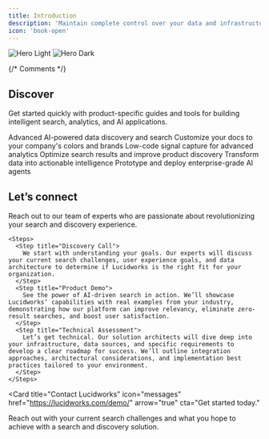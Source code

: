 ```yaml
---
title: Introduction
description: 'Maintain complete control over your data and infrastructure while tailoring your search platform to exact specifications. Our self-hosted solutions provide enhanced security for compliance requirements, flexible integrations with existing systems, and maximum deployment flexibility.'
icon: 'book-open'
---
```



<img
  className="block dark:hidden"
  src="/images/animated-intro.gif"
  alt="Hero Light"
/>
<img
  className="hidden dark:block"
  src="/images/animated-intro.gif"
  alt="Hero Dark"
/>

{/* Comments */}

## Discover

Get started quickly with product-specific guides and tools for building intelligent search, analytics, and AI applications.

<CardGroup cols={2}>
  <Card
    title="Lucidworks AI"
    icon="stars"
    href="/lw-saas/lw-ai/quickstart"
  >
    Advanced AI-powered data discovery and search
  </Card>
  <Card
    title="Neural Hybrid Search"
    icon="sliders"
    tags={["design", "performance"]}
    href="/lw-saas/lw-ai/quickstart"
  >
    Customize your docs to your company's colors and brands
  </Card>
  <Card
    title="Signals Beacon"
    icon="wave-square"
    href="/lw-saas/lw-analytics/quickstart"
  >
    Low-code signal capture for advanced analytics
  </Card>
  <Card
    title="Commerce Studio"
    icon="cart-shopping"
    href="/lw-saas/lw-cs/quickstart"
  >
    Optimize search results and improve product discovery
  </Card>
  <Card
    title="Analytics Studio"
    icon="chart-line"
    href="/lw-saas/lw-analytics/quickstart"
  >
    Transform data into actionable intelligence
  </Card>
  <Card
    title="AI App Studio"
    icon="comments"
    href="/lw-saas/lw-ai-as/quickstart"
  >
    Prototype and deploy enterprise-grade AI agents
  </Card>
</CardGroup>


## Let’s connect

Reach out to our team of experts who are passionate about revolutionizing your search and discovery experience. 
  
    <Steps>
      <Step title="Discovery Call">
        We start with understanding your goals. Our experts will discuss your current search challenges, user experience goals, and data architecture to determine if Lucidworks is the right fit for your organization.
      </Step>
      <Step title="Product Demo">
        See the power of AI-driven search in action. We’ll showcase Lucidworks’ capabilities with real examples from your industry, demonstrating how our platform can improve relevancy, eliminate zero-result searches, and boost user satisfaction.
      </Step>
      <Step title="Technical Assessment">
        Let’s get technical. Our solution architects will dive deep into your infrastructure, data sources, and specific requirements to develop a clear roadmap for success. We’ll outline integration approaches, architectural considerations, and implementation best practices tailored to your environment.
      </Step>
    </Steps>

<Card
  title="Contact Lucidworks"
  icon="messages"
  href="https://lucidworks.com/demo/"
  arrow="true"
  cta="Get started today."
>
Reach out with your current search challenges and what you hope to achieve with a search and discovery solution.
</Card>
